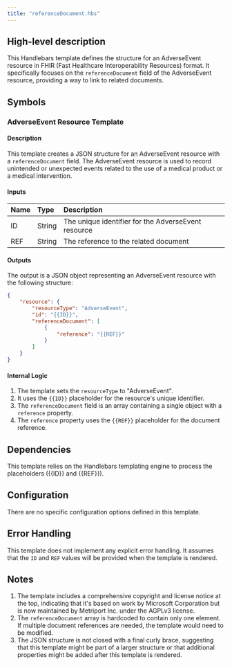 ```yaml
---
title: "referenceDocument.hbs"
---
```


## High-level description
This Handlebars template defines the structure for an AdverseEvent resource in FHIR (Fast Healthcare Interoperability Resources) format. It specifically focuses on the `referenceDocument` field of the AdverseEvent resource, providing a way to link to related documents.

## Symbols

### AdverseEvent Resource Template
#### Description
This template creates a JSON structure for an AdverseEvent resource with a `referenceDocument` field. The AdverseEvent resource is used to record unintended or unexpected events related to the use of a medical product or a medical intervention.

#### Inputs
| Name | Type | Description |
|:-----|:-----|:------------|
| ID | String | The unique identifier for the AdverseEvent resource |
| REF | String | The reference to the related document |

#### Outputs
The output is a JSON object representing an AdverseEvent resource with the following structure:
```json
{
    "resource": {
        "resourceType": "AdverseEvent",
        "id": "{{ID}}",
        "referenceDocument": [
            {
                "reference": "{{REF}}"
            }
        ]
    }
}
```

#### Internal Logic
1. The template sets the `resourceType` to "AdverseEvent".
2. It uses the `{{ID}}` placeholder for the resource's unique identifier.
3. The `referenceDocument` field is an array containing a single object with a `reference` property.
4. The `reference` property uses the `{{REF}}` placeholder for the document reference.

## Dependencies
This template relies on the Handlebars templating engine to process the placeholders ({{ID}} and {{REF}}).

## Configuration
There are no specific configuration options defined in this template.

## Error Handling
This template does not implement any explicit error handling. It assumes that the `ID` and `REF` values will be provided when the template is rendered.

## Notes
1. The template includes a comprehensive copyright and license notice at the top, indicating that it's based on work by Microsoft Corporation but is now maintained by Metriport Inc. under the AGPLv3 license.
2. The `referenceDocument` array is hardcoded to contain only one element. If multiple document references are needed, the template would need to be modified.
3. The JSON structure is not closed with a final curly brace, suggesting that this template might be part of a larger structure or that additional properties might be added after this template is rendered.